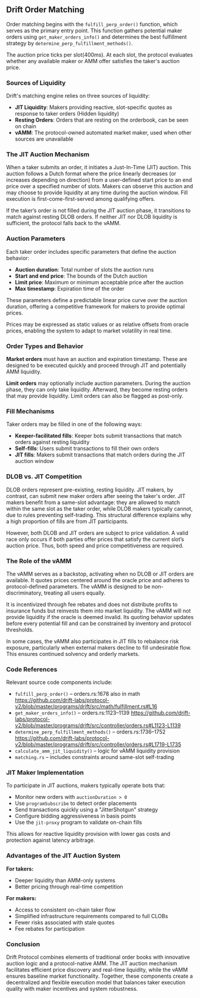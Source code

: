 ## Drift Order Matching 

Order matching begins with the `fulfill_perp_order()` function, which serves as the primary entry point. This function gathers potential maker orders using `get_maker_orders_info()` and determines the best fulfillment strategy by `determine_perp_fulfillment_methods()`.

The auction price ticks per slot(400ms). At each slot, the protocol evaluates whether any available maker or AMM offer satisfies the taker's auction price.

### Sources of Liquidity

Drift's matching engine relies on three sources of liquidity:

- **JIT Liquidity**: Makers providing reactive, slot-specific quotes as response to taker orders (Hidden liquidity)
- **Resting Orders**: Orders that are resting on the orderbook, can be seen on chain
- **vAMM**: The protocol-owned automated market maker, used when other sources are unavailable

### The JIT Auction Mechanism

When a taker submits an order, it initiates a Just-In-Time (JIT) auction. This auction follows a Dutch format where the price linearly decreases (or increases depending on direction) from a user-defined start price to an end price over a specified number of slots. Makers can observe this auction and may choose to provide liquidity at any time during the auction window. Fill execution is first-come-first-served among qualifying offers.

If the taker’s order is not filled during the JIT auction phase, it transitions to match against resting DLOB orders. If neither JIT nor DLOB liquidity is sufficient, the protocol falls back to the vAMM.

### Auction Parameters

Each taker order includes specific parameters that define the auction behavior:

- **Auction duration**: Total number of slots the auction runs
- **Start and end price**: The bounds of the Dutch auction
- **Limit price**: Maximum or minimum acceptable price after the auction
- **Max timestamp**: Expiration time of the order

These parameters define a predictable linear price curve over the auction duration, offering a competitive framework for makers to provide optimal prices.

Prices may be expressed as static values or as relative offsets from oracle prices, enabling the system to adapt to market volatility in real time.

### Order Types and Behavior

**Market orders** must have an auction and expiration timestamp. These are designed to be executed quickly and proceed through JIT and potentially AMM liquidity.

**Limit orders** may optionally include auction parameters. During the auction phase, they can only take liquidity. Afterward, they become resting orders that may provide liquidity. Limit orders can also be flagged as post-only.

### Fill Mechanisms

Taker orders may be filled in one of the following ways:

- **Keeper-facilitated fills**: Keeper bots submit transactions that match orders against resting liquidity
- **Self-fills**: Users submit transactions to fill their own orders
- **JIT fills**: Makers submit transactions that match orders during the JIT auction window

### DLOB vs. JIT Competition

DLOB orders represent pre-existing, resting liquidity. JIT makers, by contrast, can submit new maker orders after seeing the taker's order. JIT makers benefit from a same-slot advantage: they are allowed to match within the same slot as the taker order, while DLOB makers typically cannot, due to rules preventing self-trading. This structural difference explains why a high proportion of fills are from JIT participants.

However, both DLOB and JIT orders are subject to price validation. A valid race only occurs if both parties offer prices that satisfy the current slot’s auction price. Thus, both speed and price competitiveness are required.

### The Role of the vAMM

The vAMM serves as a backstop, activating when no DLOB or JIT orders are available. It quotes prices centered around the oracle price and adheres to protocol-defined parameters. The vAMM is designed to be non-discriminatory, treating all users equally.

It is incentivized through fee rebates and does not distribute profits to insurance funds but reinvests them into market liquidity. The vAMM will not provide liquidity if the oracle is deemed invalid. Its quoting behavior updates before every potential fill and can be constrained by inventory and protocol thresholds.

In some cases, the vAMM also participates in JIT fills to rebalance risk exposure, particularly when external makers decline to fill undesirable flow. This ensures continued solvency and orderly markets.

### Code References

Relevant source code components include:

- `fulfill_perp_order()` – orders.rs:1678
also in math https://github.com/drift-labs/protocol-v2/blob/master/programs/drift/src/math/fulfillment.rs#L16
- `get_maker_orders_info()` – orders.rs:1123–1139 https://github.com/drift-labs/protocol-v2/blob/master/programs/drift/src/controller/orders.rs#L1123-L1139
- `determine_perp_fulfillment_methods()` – orders.rs:1736–1752 https://github.com/drift-labs/protocol-v2/blob/master/programs/drift/src/controller/orders.rs#L1719-L1735
- `calculate_amm_jit_liquidity()` – logic for vAMM liquidity provision
- `matching.rs` – includes constraints around same-slot self-trading

### JIT Maker Implementation

To participate in JIT auctions, makers typically operate bots that:

- Monitor new orders with `auctionDuration > 0`
- Use `programSubscribe` to detect order placements
- Send transactions quickly using a "JitterShotgun" strategy
- Configure bidding aggressiveness in basis points
- Use the `jit-proxy` program to validate on-chain fills

This allows for reactive liquidity provision with lower gas costs and protection against latency arbitrage.

### Advantages of the JIT Auction System

**For takers:**

- Deeper liquidity than AMM-only systems
- Better pricing through real-time competition

**For makers:**

- Access to consistent on-chain taker flow
- Simplified infrastructure requirements compared to full CLOBs
- Fewer risks associated with stale quotes
- Fee rebates for participation

### Conclusion

Drift Protocol combines elements of traditional order books with innovative auction logic and a protocol-native AMM. The JIT auction mechanism facilitates efficient price discovery and real-time liquidity, while the vAMM ensures baseline market functionality. Together, these components create a decentralized and flexible execution model that balances taker execution quality with maker incentives and system robustness.

